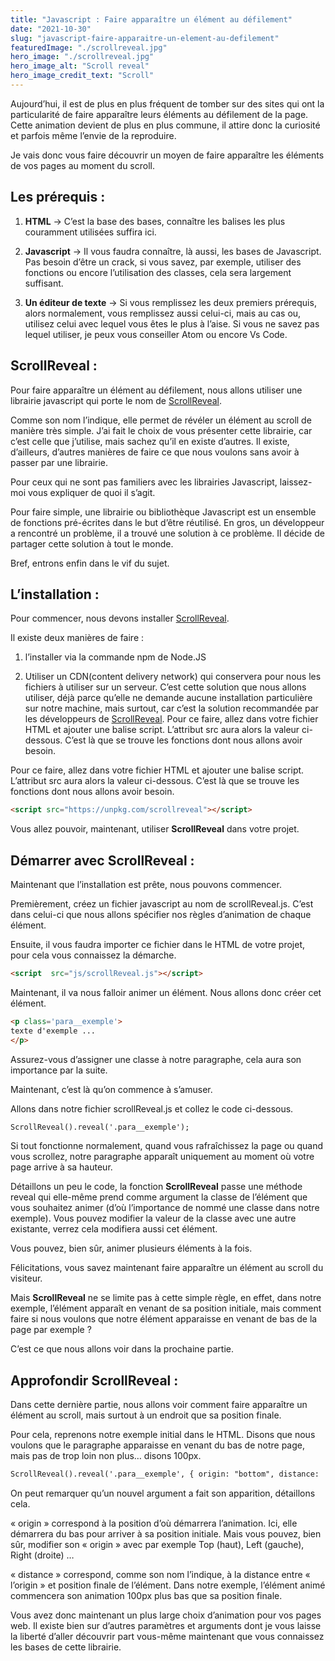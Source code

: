 ```yaml
---
title: "Javascript : Faire apparaître un élément au défilement"
date: "2021-10-30"
slug: "javascript-faire-apparaitre-un-element-au-defilement"
featuredImage: "./scrollreveal.jpg"
hero_image: "./scrollreveal.jpg"
hero_image_alt: "Scroll reveal"
hero_image_credit_text: "Scroll"
---
```


Aujourd’hui, il est de plus en plus fréquent de tomber sur des sites qui ont la particularité de faire apparaître leurs éléments au défilement de la page. Cette animation devient de plus en plus commune, il attire donc la curiosité et parfois même l’envie de la reproduire.

Je vais donc vous faire découvrir un moyen de faire apparaître les éléments de vos pages au moment du scroll.

## Les prérequis :

1. **HTML** → C’est la base des bases, connaître les balises les plus couramment utilisées suffira ici.

2. **Javascript** → Il vous faudra connaître, là aussi, les bases de Javascript. Pas besoin d’être un crack, si vous savez, par exemple, utiliser des fonctions ou encore l’utilisation des classes, cela sera largement suffisant.

3. **Un éditeur de texte** → Si vous remplissez les deux premiers prérequis, alors normalement, vous remplissez aussi celui-ci, mais au cas ou, utilisez celui avec lequel vous êtes le plus à l’aise. Si vous ne savez pas lequel utiliser, je peux vous conseiller Atom ou encore Vs Code.

## ScrollReveal :
Pour faire apparaître un élément au défilement, nous allons utiliser une librairie javascript qui porte le nom de [ScrollReveal](https://scrollrevealjs.org/).

Comme son nom l’indique, elle permet de révéler un élément au scroll de manière très simple.
J’ai fait le choix de vous présenter cette librairie, car c’est celle que j’utilise, mais sachez qu’il en existe d’autres. Il existe, d’ailleurs, d’autres manières de faire ce que nous voulons sans avoir à passer par une librairie.

Pour ceux qui ne sont pas familiers avec les librairies Javascript, laissez-moi vous expliquer de quoi il s’agit.

Pour faire simple, une librairie ou bibliothèque Javascript est un ensemble de fonctions pré-écrites dans le but d’être réutilisé. En gros, un développeur a rencontré un problème, il a trouvé une solution à ce problème. Il décide de partager cette solution à tout le monde.

Bref, entrons enfin dans le vif du sujet.

## L’installation :
Pour commencer, nous devons installer [ScrollReveal](https://scrollrevealjs.org/).

Il existe deux manières de faire :

1. l’installer via la commande npm de Node.JS

2. Utiliser un CDN(content delivery network) qui conservera pour nous les fichiers à utiliser sur un serveur. C’est cette solution que nous allons utiliser, déjà parce qu’elle ne demande aucune installation particulière sur notre machine, mais surtout, car c’est la solution recommandée par les développeurs de [ScrollReveal](https://scrollrevealjs.org/).
Pour ce faire, allez dans votre fichier HTML et ajouter une balise script. L’attribut src aura alors la valeur ci-dessous. C’est là que se trouve les fonctions dont nous allons avoir besoin.

Pour ce faire, allez dans votre fichier HTML et ajouter une balise script. L’attribut src aura alors la valeur ci-dessous. C’est là que se trouve les fonctions dont nous allons avoir besoin.

```markdown
<script src="https://unpkg.com/scrollreveal"></script>
``` 

Vous allez pouvoir, maintenant, utiliser **ScrollReveal** dans votre projet.

## Démarrer avec ScrollReveal :
Maintenant que l’installation est prête, nous pouvons commencer.

Premièrement, créez un fichier javascript au nom de scrollReveal.js. C’est dans celui-ci que nous allons spécifier nos règles d’animation de chaque élément.

Ensuite, il vous faudra importer ce fichier dans le HTML de votre projet, pour cela vous connaissez la démarche.
```markdown
<script  src="js/scrollReveal.js"></script>
``` 
Maintenant, il va nous falloir animer un élément. Nous allons donc créer cet élément.

```markdown
<p class='para__exemple'>
texte d'exemple ...
</p>
``` 

Assurez-vous d’assigner une classe à notre paragraphe, cela aura son importance par la suite.

Maintenant, c’est là qu’on commence à s’amuser.

Allons dans notre fichier scrollReveal.js et collez le code ci-dessous.

```markdown
ScrollReveal().reveal('.para__exemple');
``` 

Si tout fonctionne normalement, quand vous rafraîchissez la page ou quand vous scrollez, notre paragraphe apparaît uniquement au moment où votre page arrive à sa hauteur.

Détaillons un peu le code, la fonction **ScrollReveal** passe une méthode reveal qui elle-même prend comme argument la classe de l’élément que vous souhaitez animer (d’où l’importance de nommé une classe dans notre exemple). Vous pouvez modifier la valeur de la classe avec une autre existante, verrez cela modifiera aussi cet élément.

Vous pouvez, bien sûr, animer plusieurs éléments à la fois.

Félicitations, vous savez maintenant faire apparaître un élément au scroll du visiteur.

Mais **ScrollReveal** ne se limite pas à cette simple règle, en effet, dans notre exemple, l’élément apparaît en venant de sa position initiale, mais comment faire si nous voulons que notre élément apparaisse en venant de bas de la page par exemple ?

C’est ce que nous allons voir dans la prochaine partie.

## Approfondir ScrollReveal :
Dans cette dernière partie, nous allons voir comment faire apparaître un élément au scroll, mais surtout à un endroit que sa position finale.

Pour cela, reprenons notre exemple initial dans le HTML. Disons que nous voulons que le paragraphe apparaisse en venant du bas de notre page, mais pas de trop loin non plus… disons 100px.

```markdown
ScrollReveal().reveal('.para__exemple', { origin: "bottom", distance: '100px' });
``` 

On peut remarquer qu’un nouvel argument a fait son apparition, détaillons cela.

« origin » correspond à la position d’où démarrera l’animation. Ici, elle démarrera du bas pour arriver à sa position initiale. Mais vous pouvez, bien sûr, modifier son « origin » avec par exemple Top (haut), Left (gauche), Right (droite) …

« distance » correspond, comme son nom l’indique, à la distance entre « l’origin » et position finale de l’élément. Dans notre exemple, l’élément animé commencera son animation 100px plus bas que sa position finale.

Vous avez donc maintenant un plus large choix d’animation pour vos pages web. Il existe bien sur d’autres paramètres et arguments dont je vous laisse la liberté d’aller découvrir part vous-même maintenant que vous connaissez les bases de cette librairie.

